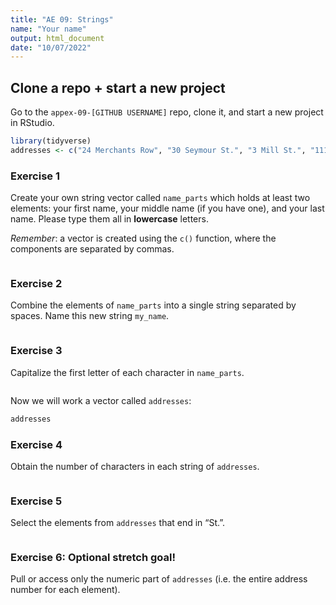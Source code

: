```yaml
---
title: "AE 09: Strings"
name: "Your name"
output: html_document
date: "10/07/2022"
---
```


## Clone a repo + start a new project

Go to the `appex-09-[GITHUB USERNAME]` repo, clone it, and start a new project in RStudio. 


```r
library(tidyverse)
addresses <- c("24 Merchants Row", "30 Seymour St.", "3 Mill St.", "111 Maple St.", "7 Bakery Ln.")
```

### Exercise 1

Create your own string vector called `name_parts` which holds at least two elements: your first name, your middle name (if you have one), and your last name. Please type them all in **lowercase** letters.

*Remember*: a vector is created using the `c()` function, where the components are separated by commas.

```r
```

### Exercise 2

Combine the elements of `name_parts` into a single string separated by spaces. Name this new string `my_name`. 

```r
```

### Exercise 3

Capitalize the first letter of each character in `name_parts`.

```r

```

Now we will work a vector called `addresses`:

```r
addresses
```

### Exercise 4

Obtain the number of characters in each string of `addresses`.

```r


```

### Exercise 5

Select the elements from `addresses` that end in "St.".

```r

```

### Exercise 6: Optional stretch goal!

Pull or access only the numeric part of `addresses` (i.e. the entire address number for each element).

```r

```





